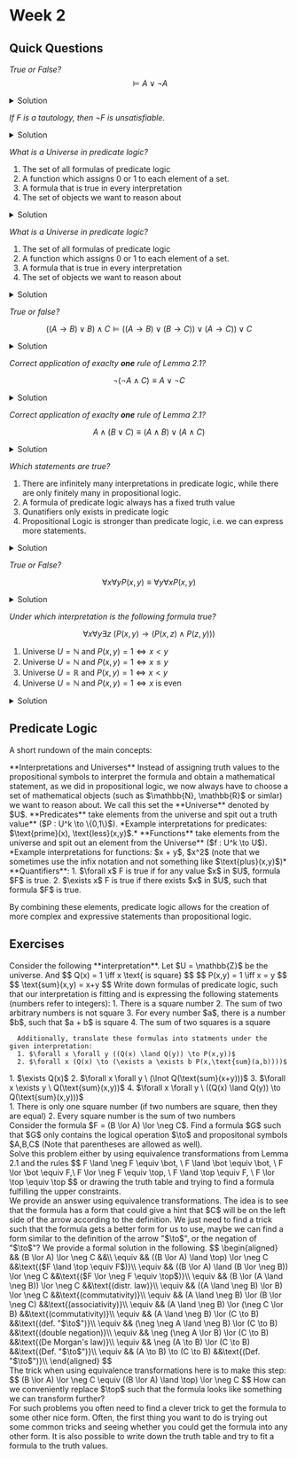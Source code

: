 
# Week 2

## Quick Questions
*True or False?*
$$
 \vDash A \lor \lnot A
$$ 
<details>
  <summary>Solution</summary>
  True, because either $A$ or $\lnot A$ will always be true, we obtain that $A \lor \lnot A$ is a tautology. We use the notation $\vDash F$ to express this fact. 
</details>

*If $F$ is a tautology, then $\lnot F$ is unsatisfiable.*

<details>
<summary>
Solution
</summary>
True, see **Lemma 2.2** in script.
</details>

*What is a Universe in predicate logic?*
1. The set of all formulas of predicate logic
2. A function which assigns 0 or 1 to each element of a set.
3. A formula that is true in every interpretation
4. The set of objects we want to reason about

<details>
<summary>
Solution
</summary>
4. is correct.
</details>

*What is a Universe in predicate logic?*
1. The set of all formulas of predicate logic
2. A function which assigns 0 or 1 to each element of a set.
3. A formula that is true in every interpretation
4. The set of objects we want to reason about

<details>
<summary>
Solution
</summary>
4. is correct.
</details>

*True or false?*

$$
((A \to B) \lor B) \land C \vDash ((A \to B) \lor (B \to C)) \lor (A \to C)) \lor C
$$

<details>
<summary>
Solution
</summary>
True, one can make the observation that in every case where the left-hand side is true, $C$ must be $1$. Therefore, we obtain that the right-hand side automatically becomes true. Thus, we have indeed a logical consequence.
</details>

*Correct application of exaclty **one** rule of Lemma 2.1?*

$$
    \lnot(\lnot A \land C) \equiv A \lor \lnot C 
$$

<details>
<summary>
Solution
</summary>
No, we used **double negation** and **De-morgan** at once, we should split it up as follows:
$$
    \lnot(\lnot A \land C) \equiv \lnot \lnot A \lor \lnot C \equiv A \lor \lnot C 
$$
</details>

*Correct application of exaclty **one** rule of Lemma 2.1?*

$$
    A \land (B \lor C) \equiv  (A \land B) \lor (A \land C)
$$

<details>
<summary>
Solution
</summary>
Yes, we have used only a distributive law.
</details>

*Which statements are true?*

1. There are infinitely many interpretations in predicate logic, while there are only finitely many in propositional logic.
2. A formula of predicate logic always has a fixed truth value
3. Qunatifiers only exists in predicate logic
4. Propositional Logic is stronger than predicate logic, i.e. we can express more statements.

<details>
<summary>
Solution
</summary>
True, False, True, False.
</details>

*True or False?*

$$
\forall x \forall y P(x,y) \equiv \forall y \forall x P(x,y)
$$

<details>
<summary>
Solution
</summary>
True. See **2.4.7** in script.
</details>

*Under which interpretation is the following formula true?*

$$
\forall  x \forall  y \exists  z \ \left(P\left(x,y\right) \to  \left(P\left(x,z\right) \land P\left(z,y\right)\right)\right)
$$

1. Universe $U = \mathbb{N}$ and $P(x,y) = 1 \iff x < y$
2. Universe $U = \mathbb{N}$ and $P(x,y) = 1 \iff x \leq y$
3. Universe $U = \mathbb{R}$ and $P(x,y) = 1 \iff x < y$
4. Universe $U = \mathbb{N}$ and $P(x,y) = 1 \iff x \text{ is even}$

<details>
<summary>
Solution
</summary>
2., 3. and 4.
</details>



## Predicate Logic

A short rundown of the main concepts:

<Callout type="warning" emoji="💡">
 **Interpretations and Universes** Instead of assigning truth values to the propositional symbols to interpret the formula and obtain a mathematical statement, as we did in propositional logic, we now always have to choose a set of mathematical objects (such as $\mathbb{N}, \mathbb{R}$ or simlar) we want to reason about. We call this set the **Universe** denoted by $U$.
</Callout>
<Callout type="warning" emoji="💡">
 **Predicates** take elements from the universe and spit out a truth value** ($P : U^k \to \{0,1\}$). *Example interpretations for predicates: $\text{prime}(x), \text{less}(x,y)$.*
</Callout>
<Callout type="warning" emoji="💡">
 **Functions** take elements from the universe and spit out an element from the Universe** ($f : U^k \to U$). *Example interpretations for functions: $x + y$, $x^2$ (note that we sometimes use the infix notation and not something like $\text{plus}(x,y)$)*
</Callout> 

<Callout type="warning" emoji="💡">
**Quantifiers**:
1. $\forall x$ F is true if for any value $x$ in $U$, formula $F$ is true.
2. $\exists x$ F is true if there exists $x$ in $U$, such that formula $F$ is true.
</Callout> 

By combining these elements, predicate logic allows for the creation of more complex and expressive statements than propositional logic.


## Exercises

<Problem title="Translation of predicate logic" source="Leon Kolmanic (HS23)" link="https://leonkolmanic.com/">
  <div label="question">
  Consider the following **interpretation**.
      Let $U = \mathbb{Z}$ be the universe. And
      $$
      Q(x) = 1 \iff x \text{ is square}
      $$
      $$
      P(x,y) = 1 \iff x = y
      $$
      $$
      \text{sum}(x,y) = x+y
      $$
      Write down formulas of predicate logic, such that our interpretation is fitting and is expressing the following statements (numbers refer to integers):
      1. There is a square number
      2. The sum of two arbitrary numbers is not square
      3. For every number $a$, there is a number $b$, such that $a + b$ is square
      4. The sum of two squares is a square

      Additionally, translate these formulas into statments under the given interpretation:
      1. $\forall x \forall y ((Q(x) \land Q(y)) \to P(x,y))$
      2. $\forall x (Q(x) \to (\exists a \exists b P(x,\text{sum}(a,b))))$
  </div>
  <div label="answer">
    1. $\exists Q(x)$
    2. $\forall x \forall y \  (\lnot Q(\text{sum}(x+y)))$
    3. $\forall x \exists y \ Q(\text{sum}(x,y))$
    4. $\forall x \forall y \ ((Q(x) \land Q(y)) \to Q(\text{sum}(x,y)))$
  </div>
   <div label="answer">
    1. There is only one square number (if two numbers are square, then they are equal)
    2. Every square number is the sum of two numbers
  </div>
</Problem>

<Problem title="Equivalence Transformations" source="Philipp Barski">
  <div label="question">
      Consider the formula $F = (B \lor A) \lor \neg C$. Find a formula $G$ such that $G$ only contains the logical operation $\to$ and propositonal symbols $A,B,C$ (Note that parentheses are allowed as well).<br/> 
       Solve this problem either by using equivalence transformations from Lemma 2.1 and the rules 
       $$
       F \land \neg F \equiv \bot, \  F \land \bot \equiv \bot, \ F \lor \bot \equiv F,\  F \lor \neg F \equiv \top, \ F \land \top \equiv F, \ F \lor \top \equiv \top
       $$ 
       or drawing the truth table and trying to find a formula fulfilling the upper constraints.
  </div>
  <div label="answer">
    We provide an answer using equivalence transformations. The idea is to see that the formula has a form that could give a hint that $C$ will be on the left side of the arrow according to the definition. We just need to find a trick such that the formula gets a better form for us to use, maybe we can find a form similar to the definition of the arrow "$\to$", or the negation of "$\to$"? We provide a formal solution in the following. 
    $$
    \begin{aligned}
      && (B \lor A) \lor \neg C &&\\
      \equiv && ((B \lor A) \land \top) \lor \neg C &&\text{($F \land \top \equiv F$)}\\
      \equiv && ((B \lor A) \land (B \lor \neg B)) \lor \neg C &&\text{($F \lor \neg F \equiv \top$)}\\
      \equiv && (B \lor (A \land \neg B)) \lor \neg C &&\text{(distr. law)}\\
      \equiv && ((A \land \neg B) \lor B) \lor \neg C &&\text{(commutativity)}\\
      \equiv && (A \land \neg B) \lor (B \lor \neg C) &&\text{(associativity)}\\
      \equiv && (A \land \neg B) \lor (\neg C \lor B) &&\text{(commutativity)}\\
      \equiv && (A \land \neg B) \lor (C \to B) &&\text{(def. "$\to$")}\\
      \equiv && (\neg \neg A \land \neg B) \lor (C \to B) &&\text{(double negation)}\\
      \equiv && \neg (\neg A \lor B) \lor (C \to B) &&\text{(De Morgan's law)}\\
      \equiv && \neg (A \to B) \lor (C \to B) &&\text{(Def. "$\to$")}\\
      \equiv && (A \to B) \to (C \to B) &&\text{(Def. "$\to$")}\\
    \end{aligned}
    $$
  </div>

  <div label="hint">
    The trick when using equivalence transformations here is to make this step: 
    $$
    (B \lor A) \lor \neg C \equiv ((B \lor A) \land \top) \lor \neg C
    $$
     How can we conveniently replace $\top$ such that the formula looks like something we can transform further?
  </div>
  <div label= "takeaway">
  For such problems you often need to find a clever trick to get the formula to some other nice form. Often, the first thing you want to do is trying out some common tricks and seeing whether you could get the formula into any other form. It is also possible to write down the truth table and try to fit a formula to the truth values.
  </div>
</Problem>

